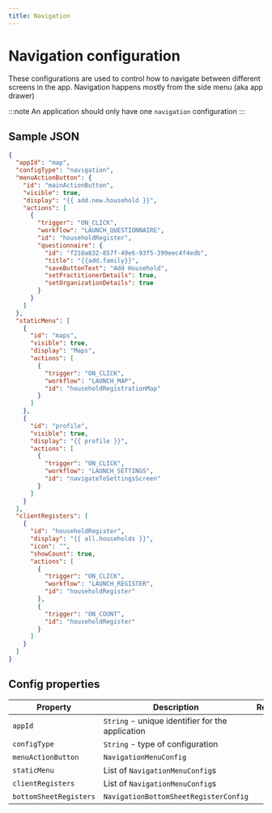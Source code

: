 ```yaml
---
title: Navigation
---
```


# Navigation configuration

These configurations are used to control how to navigate between different screens in the app. Navigation happens mostly from the side menu (aka app drawer)

:::note
An application should only have one `navigation` configuration
:::

## Sample JSON

``` json
{
  "appId": "map",
  "configType": "navigation",
  "menuActionButton": {
    "id": "mainActionButton",
    "visible": true,
    "display": "{{ add.new.household }}",
    "actions": [
      {
        "trigger": "ON_CLICK",
        "workflow": "LAUNCH_QUESTIONNAIRE",
        "id": "householdRegister",
        "questionnaire": {
          "id": "f210a832-857f-49e6-93f5-399eec4f4edb",
          "title": "{{add.family}}",
          "saveButtonText": "Add Household",
          "setPractitionerDetails": true,
          "setOrganizationDetails": true
        }
      }
    ]
  },
  "staticMenu": [
    {
      "id": "maps",
      "visible": true,
      "display": "Maps",
      "actions": [
        {
          "trigger": "ON_CLICK",
          "workflow": "LAUNCH_MAP",
          "id": "householdRegistrationMap"
        }
      ]
    },
    {
      "id": "profile",
      "visible": true,
      "display": "{{ profile }}",
      "actions": [
        {
          "trigger": "ON_CLICK",
          "workflow": "LAUNCH_SETTINGS",
          "id": "navigateToSettingsScreen"
        }
      ]
    }
  ],
  "clientRegisters": [
    {
      "id": "householdRegister",
      "display": "{{ all.households }}",
      "icon": "",
      "showCount": true,
      "actions": [
        {
          "trigger": "ON_CLICK",
          "workflow": "LAUNCH_REGISTER",
          "id": "householdRegister"
        },
        {
          "trigger": "ON_COUNT",
          "id": "householdRegister"
        }
      ]
    }
  ]
}
```

## Config properties

|Property | Description | Required | Default |
|--|--|:--:|--|
`appId` | `String` - unique identifier for the application | Yes | |
`configType` | `String` - type of configuration | Yes | `ConfigType.Navigation.name` |
`menuActionButton` | `NavigationMenuConfig` | No | `null` |
`staticMenu` | List of `NavigationMenuConfig`s | Yes | `emptyList()` |
`clientRegisters` | List of `NavigationMenuConfig`s | Yes | `emptyList()` | 
`bottomSheetRegisters` | `NavigationBottomSheetRegisterConfig` | No | `null` |
